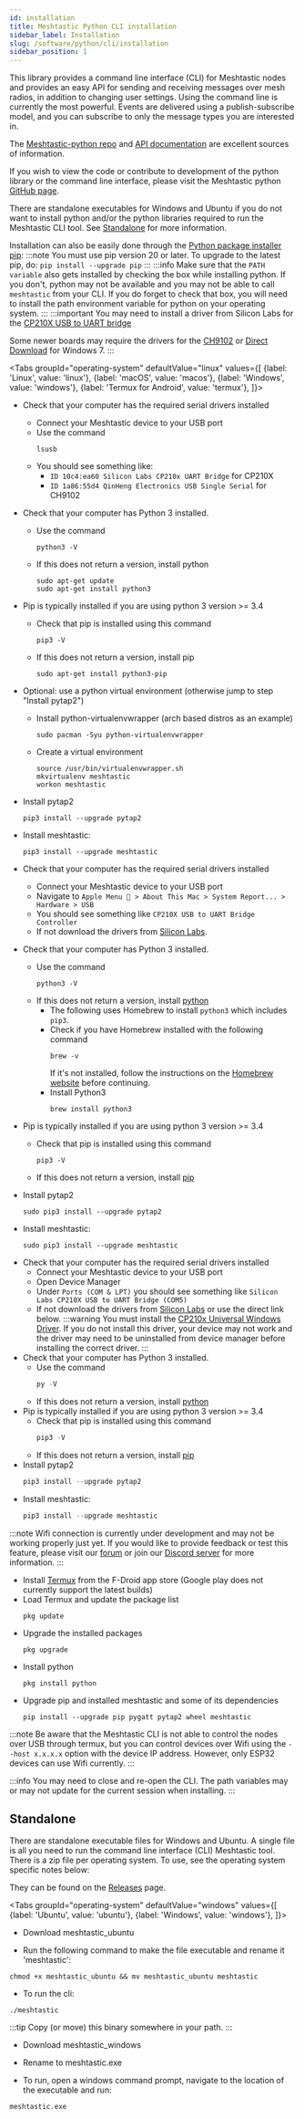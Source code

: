 ```yaml
---
id: installation
title: Meshtastic Python CLI installation
sidebar_label: Installation
slug: /software/python/cli/installation
sidebar_position: 1
---
```



This library provides a command line interface (CLI) for Meshtastic nodes and provides an easy API for sending and receiving messages over mesh radios, in addition to changing user settings. Using the command line is currently the most powerful. Events are delivered using a publish-subscribe model, and you can subscribe to only the message types you are interested in.

The [Meshtastic-python repo](https://github.com/meshtastic/Meshtastic-python) and [API documentation](https://python.meshtastic.org) are excellent sources of information.

If you wish to view the code or contribute to development of the python library or the command line interface, please visit the Meshtastic python [GitHub page](https://github.com/meshtastic/Meshtastic-python).

There are standalone executables for Windows and Ubuntu if you do not want to install python and/or the python libraries required to run the Meshtastic CLI tool. See [Standalone](#standalone) for more information.

Installation can also be easily done through the [Python package installer pip](https://pypi.org/project/meshtastic):
:::note
You must use pip version 20 or later. To upgrade to the latest pip, do: `pip install --upgrade pip`
:::
:::info
Make sure that the `PATH variable` also gets installed by checking the box while installing python. If you don't, python may not be available and you may not be able to call `meshtastic` from your CLI. If you do forget to check that box, you will need to install the path environment variable for python on your operating system.
:::
:::important
You may need to install a driver from Silicon Labs for the [CP210X USB to UART bridge](https://www.silabs.com/products/development-tools/software/usb-to-uart-bridge-vcp-drivers)

Some newer boards may require the drivers for the [CH9102](http://www.wch.cn/downloads/CH343SER_ZIP.html) or [Direct Download](https://github.com/Xinyuan-LilyGO/CH9102_Driver) for Windows 7.
:::

<Tabs
groupId="operating-system"
defaultValue="linux"
values={[
{label: 'Linux', value: 'linux'},
{label: 'macOS', value: 'macos'},
{label: 'Windows', value: 'windows'},
{label: 'Termux for Android', value: 'termux'},
]}>
<TabItem value="linux">

- Check that your computer has the required serial drivers installed

  - Connect your Meshtastic device to your USB port
  - Use the command
    ```shell
    lsusb
    ```
  - You should see something like:
    - `ID 10c4:ea60 Silicon Labs CP210x UART Bridge` for CP210X
    - `ID 1a86:55d4 QinHeng Electronics USB Single Serial` for CH9102

- Check that your computer has Python 3 installed.

  - Use the command
    ```shell
    python3 -V
    ```
  - If this does not return a version, install python
    ```shell
    sudo apt-get update
    sudo apt-get install python3
    ```

- Pip is typically installed if you are using python 3 version >= 3.4

  - Check that pip is installed using this command
    ```shell
    pip3 -V
    ```
  - If this does not return a version, install pip
    ```shell
    sudo apt-get install python3-pip
    ```

- Optional: use a python virtual environment (otherwise jump to step "Install pytap2")
  - Install python-virtualenvwrapper (arch based distros as an example)
    ```shell
    sudo pacman -Syu python-virtualenvwrapper
    ```
  - Create a virtual environment
    ```shell
    source /usr/bin/virtualenvwrapper.sh
    mkvirtualenv meshtastic
    workon meshtastic
    ```
- Install pytap2
  ```shell
  pip3 install --upgrade pytap2
  ```
- Install meshtastic:
  ```shell
  pip3 install --upgrade meshtastic
  ```

</TabItem>
<TabItem value="macos">

- Check that your computer has the required serial drivers installed
  - Connect your Meshtastic device to your USB port
  - Navigate to `Apple Menu  > About This Mac > System Report... > Hardware > USB`
  - You should see something like `CP210X USB to UART Bridge Controller`
  - If not download the drivers from [Silicon Labs](https://www.silabs.com/developers/usb-to-uart-bridge-vcp-drivers).
- Check that your computer has Python 3 installed.
  - Use the command
    ```shell
    python3 -V
    ```
  - If this does not return a version, install [python](https://www.python.org)
    - The following uses Homebrew to install `python3` which includes `pip3`.
    - Check if you have Homebrew installed with the following command
      ```shell
      brew -v
      ```
      If it's not installed, follow the instructions on the [Homebrew website](https://brew.sh) before continuing.
    - Install Python3
      ```shell
      brew install python3
      ```
- Pip is typically installed if you are using python 3 version >= 3.4

  - Check that pip is installed using this command
    ```shell
    pip3 -V
    ```
  - If this does not return a version, install [pip](https://pip.pypa.io/en/stable/installing)

- Install pytap2
  ```shell
  sudo pip3 install --upgrade pytap2
  ```
- Install meshtastic:
  ```shell
  sudo pip3 install --upgrade meshtastic
  ```

</TabItem>
<TabItem value="windows">

- Check that your computer has the required serial drivers installed
  - Connect your Meshtastic device to your USB port
  - Open Device Manager
  - Under `Ports (COM & LPT)` you should see something like `Silicon Labs CP210X USB to UART Bridge (COM5)`
  - If not download the drivers from [Silicon Labs](https://www.silabs.com/developers/usb-to-uart-bridge-vcp-drivers) or use the direct link below.
    :::warning
    You must install the [CP210x Universal Windows Driver](https://www.silabs.com/documents/public/software/CP210x_Universal_Windows_Driver.zip). If you do not install this driver, your device may not work and the driver may need to be uninstalled from device manager before installing the correct driver.
    :::
- Check that your computer has Python 3 installed.
  - Use the command
    ```powershell
    py -V
    ```
  - If this does not return a version, install [python](https://www.python.org)
- Pip is typically installed if you are using python 3 version >= 3.4
  - Check that pip is installed using this command
    ```powershell
    pip3 -V
    ```
  - If this does not return a version, install [pip](https://pip.pypa.io/en/stable/installing)
- Install pytap2
  ```powershell
  pip3 install --upgrade pytap2
  ```
- Install meshtastic:
  ```powershell
  pip3 install --upgrade meshtastic
  ```

</TabItem>
<TabItem value="termux">

:::note
Wifi connection is currently under development and may not be working properly just yet. If you would like to provide feedback or test this feature, please visit our [forum](https://meshtastic.discourse.group) or join our [Discord server](https://discord.gg/ktMAKGBnBs) for more information.
:::

- Install [Termux](https://f-droid.org/en/packages/com.termux) from the F-Droid app store (Google play does not currently support the latest builds)
- Load Termux and update the package list
  ```shell
  pkg update
  ```
- Upgrade the installed packages
  ```shell
  pkg upgrade
  ```
- Install python
  ```shell
  pkg install python
  ```
- Upgrade pip and installed meshtastic and some of its dependencies
  ```shell
  pip install --upgrade pip pygatt pytap2 wheel meshtastic
  ```

:::note
Be aware that the Meshtastic CLI is not able to control the nodes over USB through termux, but you can control devices over Wifi using the `--host x.x.x.x` option with the device IP address. However, only ESP32 devices can use Wifi currently.
:::

</TabItem>
</Tabs>

:::info
You may need to close and re-open the CLI. The path variables may or may not update for the current session when installing.
:::

## Standalone

There are standalone executable files for Windows and Ubuntu. A single file is all you need to run the command line interface (CLI) Meshtastic tool. There is a zip file per operating system. To use, see the operating system specific notes below:

They can be found on the [Releases](https://github.com/meshtastic/Meshtastic-python/releases) page.

<Tabs
groupId="operating-system"
defaultValue="windows"
values={[
{label: 'Ubuntu', value: 'ubuntu'},
{label: 'Windows', value: 'windows'},
]}>
<TabItem value="ubuntu">

- Download meshtastic_ubuntu

- Run the following command to make the file executable and rename it 'meshtastic':

```shell
chmod +x meshtastic_ubuntu && mv meshtastic_ubuntu meshtastic
```

- To run the cli:

```shell
./meshtastic
```

:::tip
Copy (or move) this binary somewhere in your path.
:::

</TabItem>
<TabItem value="windows">

- Download meshtastic_windows

- Rename to meshtastic.exe

- To run, open a windows command prompt, navigate to the location of the executable and run:

```shell
meshtastic.exe
```

</TabItem>
</Tabs>
